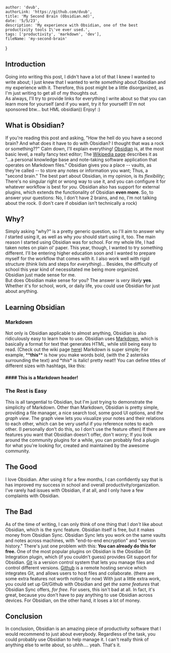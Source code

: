 
    author: 'dvub',
    authorLink: 'https://github.com/dvub',
    title: 'My Second Brain (Obsidian.md)',
    date: '5/5/23',
    description: 'My experience with Obsidian, one of the best productivity tools I\'ve ever used.',
    tags: ['productivity', 'markdown', 'dev'],
    fileName: 'my-second-brain'
}

## Introduction

Going into writing this post, I didn't have a lot of that I knew I wanted to write about; I just knew that I wanted to write *something* about Obsidian and my experience with it. Therefore, this post might be a little disorganized, as I'm just writing to get all of my thoughts out.
<br/>
As always, I'll try to provide links for everything I write about so that you can learn more for yourself (and if you want, try it for yourself! (I'm not sponsored btw... but HML obsidian)) Enjoy! :)

## What is Obsidian?

If you're reading this post and asking, "How the hell do you have a second brain? And what does it have to do with Obsidian? I thought that was a rock or something??" Calm down, I'll explain everything! [Obsidian](https://obsidian.md/) is, at the most basic level, a really fancy text editor; The [Wikipedia page](https://en.wikipedia.org/wiki/Obsidian_(software)) describes it as "...a personal knowledge base and note-taking software application that operates on Markdown files." Obsidian gives you a place -- vaults, as they're called -- to store any notes or information you want; Thus, a "second brain." The best part about Obsidian, in my opinion, is its *flexibility*; There's no singular right or wrong way to use it, and you can configure it for whatever workflow is best for *you*. Obsidian also has support for external plugins, which extends the functionality of Obsidian **even more**. So, to answer your questions: No, I don't have 2 brains, and no, I'm not talking about the rock. (I don't care if obsidian isn't technically a rock)

## Why?

Simply asking "why?" is a pretty generic question, so I'll aim to answer why *I* started using it, as well as why *you* should start using it, too. The main reason I started using Obsidian was for school. For my whole life, I had taken notes on plain ol' paper. This year, though, I wanted to try something different. I'll be entering higher education soon and I wanted to prepare myself for the workflow that comes with it. I also work well with rigid structure (think lists and steps for *everything*)... Besides, the difficulty of school this year kind of necessitated me being more organized.
<br/>Obsidian just made sense for me.<br/>
But does Obsidian make sense for you? The answer is *very likely* **yes**.
<br/>
Whether it's for school, work, or daily life, you could use Obsidian for just about anything. 

## Learning Obsidian

### Markdown
Not only is Obsidian applicable to almost anything, Obsidian is also ridiculously easy to learn how to use. Obsidian uses [Markdown](https://daringfireball.net/projects/markdown/), which is basically a format for text that generates HTML, while still being easy to read. (Check out the wiki page [here](https://en.wikipedia.org/wiki/Markdown)) Markdown is super simple; For example, \*\***this**\*\* is how you make words bold, (with the 2 asterisks surrounding the text) and \**this*\* is italic! pretty neat!! You can define titles of different sizes with hashtags, like this:
#### \#\#\#\# This is a Markdown header!

### The Rest is Easy
This is all tangential to Obsidian, but I'm just trying to demonstrate the simplicity of Markdown. Other than Markdown, Obsidian is pretty simple, providing a file manager, a nice search tool, some good UI options, and *the graph view*. The graph view lets you visualize your notes and their relations to each other, which can be very useful if you reference notes to each other. (I personally don't do this, so I don't use the feature often) If there are features you want that Obsidian doesn't offer, don't worry; If you look around the community plugins for a while, you can probably find a plugin for what you're looking for, created and maintained by the awesome community.

## The Good

I love Obsidian. After using it for a few months, I can confidently say that is has improved my success in school and overall productivity/organization. I've rarely had issues with Obsidian, if at all, and I only have a few complaints with Obsidian. 

## The Bad

As of the time of writing, I can only think of one thing that I *don't* like about Obsidian, which is the sync feature. Obsidian itself is free, but it makes money from Obsidian Sync. Obsidian Sync lets you work on the same vaults and notes across machines, with "end-to-end encryption" and "version history." There's just one problem with this: **You can already do this for free.** One of the most popular plugins on Obsidian is the Obsidian Git Integration plugin, which (if you couldn't guess) provides Git support for Obsidian. [Git](https://git-scm.com/) is a version control system that lets you manage files and control different versions. [Github](https://github.com/) is a remote hosting service which integrates Git, and allows users to host files and collaborate. (there are some extra features not worth noting for now) With just a little extra work, you could set up Git/Github with Obsidian and get *the same features* that Obsidian Sync offers, *for free*. For users, this isn't bad at all. In fact, it's great, because you don't have to pay anything to use Obsidian across devices. For Obsidian, on the other hand, it loses a lot of money.

## Conclusion

In conclusion, Obsidian is an amazing piece of productivity software that I would recommend to just about everybody. Regardless of the task, you could probably use Obsidian to help manage it. I can't really think of anything else to write about, so uhhh.... yeah. That's it.



